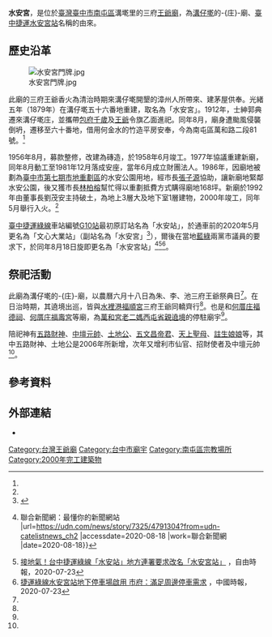 {{noteTA
|1=zh-cn:庄;zh-tw:庄
}}
{{coord|24.153264|120.645945|display=title}}
{{東亞廟宇
| name =水安宮
| img =File:水安宮與興建中的水安站.jpg
| img_capt =
| image_width = 250px
| location = {{TWN}}[[臺中市|臺中市]][[南屯區|南屯區]]溝墘里文心路一段515號
| god = 朱、李、池[[三府王爺|三府王爺]]
| type =
| struct =
| open_year =
| cere_date =農曆六月十八
|}}
'''水安宮'''，是位於[[臺灣|臺灣]][[臺中市|臺中市]][[南屯區|南屯區]]溝墘里的三府[[王爺廟|王爺廟]]，為[[溝子墘_(臺中市)|溝仔墘]]的-{庄}-廟、[[臺中捷運|臺中捷運]][[水安宮站|水安宮站]]名稱的由來。

==歷史沿革==
[[File:水安宮門牌.jpg|thumb]]

此廟的三府王爺香火為清治時期來溝仔墘開墾的漳州人所帶來、建茅屋供奉。光緒五年（1879年）在溝仔墘五十六番地重建，取名為「水安宮」。1912年，士紳郭典遷來溝仔墘庄，並攜帶[[包府千歲|包府千歲]]及[[王爺千歲信仰|王爺]]令旗乙面進祀。同年8月，廟身遭颱風侵襲倒坍，遷移至六十番地，借用何金水的竹造平房安奉，今為南屯區萬和路二段81號。<ref name="路暢平"/>

1956年8月，募款整修，改建為磚造，於1958年6月竣工。1977年協議重建新廟，同年8月動工至1981年12月落成安座，當年6月成立財團法人。1986年，因廟地被劃為[[臺中市第七期市地重劃區|臺中市第七期市地重劃區]]的水安公園用地，經市長[[張子源|張子源]]協助，讓新廟地緊鄰水安公園，後又獲市長[[林柏榕|林柏榕]]幫忙得以重劃抵費方式購得廟地168坪。新廟於1992年由董事長劉茂安主持破土，為地上3層大及地下室1層建物，2000年竣工，同年5月舉行入火。<ref name="路暢平"/>

[[臺中捷運綠線|臺中捷運綠線]]車站編號[[水安宮站|G10站]]最初原訂站名為「水安站」，於通車前的2020年5月更名為「文心大業站」（副站名為「水安宮」<ref>{{Cite web |url=https://news.ltn.com.tw/news/life/breakingnews/3158315 |title=存档副本 |accessdate=2020-05-22 |archive-date=2020-05-26 |archive-url=https://web.archive.org/web/20200526042830/https://news.ltn.com.tw/news/life/breakingnews/3158315 |dead-url=no }}</ref>），爾後在當地[[中國國民黨|藍]][[民主進步黨|綠]]兩黨市議員的要求下，於同年8月18日旋即更名為「水安宮站」<ref>{{cite news |author1=陳秋雲 |title=中捷綠線站名地方熱議 市政會議今通過18站名 {{!}} 聯合新聞網：最懂你的新聞網站 |url=https://udn.com/news/story/7325/4791304?from=udn-catelistnews_ch2 |accessdate=2020-08-18 |work=聯合新聞網 |date=2020-08-18}}</ref><ref>[https://news.ltn.com.tw/news/life/breakingnews/3237420 接地氣！台中捷運綠線「水安站」地方連署要求改名「水安宮站」] {{Wayback|url=https://news.ltn.com.tw/news/life/breakingnews/3237420 |date=20200726110032 }}，自由時報，2020-07-23</ref><ref>[https://www.chinatimes.com/realtimenews/20200723004593-260405?chdtv 捷運綠線水安宮站地下停車場啟用 市府：滿足周邊停車需求] {{Wayback|url=https://www.chinatimes.com/realtimenews/20200723004593-260405?chdtv |date=20200726140956 }}，中國時報，2020-07-23</ref>。

==祭祀活動==
此廟為溝仔墘的-{庄}-廟，以農曆六月十八日為朱、李、池三府王爺祭典日<ref name="楊士賢"/>。在日治時期，其遶境出巡，皆與[[水裡港福順宮|水裡港福順宮]]三府王爺同轎齊行<ref name="路暢平"/>。也是和[[何厝庄福德祠|何厝庄福德祠]]、[[何厝庄福壽宮|何厝庄福壽宮]]等廟，為[[萬和宮_(台中市)|萬和宮]][[老二媽西屯省親遶境|老二媽西屯省親遶境]]的停駐廟宇<ref name="黃國峰"/>。

陪祀神有[[五路財神|五路財神]]、[[中壇元帥|中壇元帥]]、[[土地公|土地公]]、[[五文昌帝君|五文昌帝君]]、[[天上聖母|天上聖母]]、[[註生娘娘|註生娘娘]]等，其中五路財神、土地公是2006年所新增，次年又增利市仙官、招財使者及中壇元帥<ref name="路暢平"/>。

== 參考資料 ==
{{Reflist|35em|refs =

<ref name="路暢平">{{Cite news|url=https://fairmedia.com.tw/%E5%8F%B0%E4%B8%AD/29732|title=水安宮歷史悠久 是地方重要信仰中心|author=路暢平|language=zh-tw|publisher=《新一代時報》|date=2018-03-13|accessdate=2018-10-23|archive-url=https://web.archive.org/web/20181023120342/https://fairmedia.com.tw/%E5%8F%B0%E4%B8%AD/29732|archive-date=2018-10-23|dead-url=yes}}</ref>


<ref name="黃國峰">{{Cite news|url=https://www.chinatimes.com/realtimenews/20180426004819-260405|title=萬和宮老二媽西屯省親遶境28日登場|author=黃國峰|language=zh-tw|publisher=《中國時報》|date=2018-04-26|accessdate=2018-10-23|archive-date=2021-01-19|archive-url=https://web.archive.org/web/20210119190101/https://www.chinatimes.com/realtimenews/20180426004819-260405|dead-url=no}}</ref>

<ref name="黃鐘山">{{Cite news|url=http://news.ltn.com.tw/news/local/paper/1212988|title=〈中部〉捷運綠線18站 站名出爐|author=黃鐘山|language=zh-tw|publisher=《自由時報》|date=2018-07-01|accessdate=2018-10-23|archive-date=2020-10-18|archive-url=https://web.archive.org/web/20201018174129/https://news.ltn.com.tw/news/local/paper/1212988|dead-url=no}}</ref>

<ref name="楊士賢">{{Cite news|url=|title=地名趣談 橋尾「下橋仔」山麓「山仔腳」|author=楊士賢|language=zh-tw|publisher=《聯合報》|date=1998-01-11|accessdate=}}</ref>


}}
{{clear}}
{{Portal bar|臺中|宗教|border=no}}

==外部連結==
{{commons category|Shuian Temple}}
*{{Official site|http://www.shuian.org.tw}}
[[Category:台灣王爺廟|Category:台灣王爺廟]]
[[Category:台中市廟宇|Category:台中市廟宇]]
[[Category:南屯區宗教場所|Category:南屯區宗教場所]]
[[Category:2000年完工建築物|Category:2000年完工建築物]]
